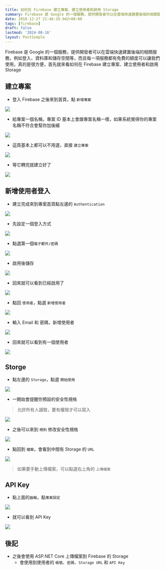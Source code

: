 ```yaml
---
title: 如何在 Firebase 建立專案、建立使用者和啟用 Storage
summary: Firebase 是 Google 的一個服務，提供開發者可以在雲端快速建置後端的相關服務，例如登入、資料庫和儲存空間等，而且每一項服務都有免費的額度可以讓我們使用，真的是很方便，首先就來看如何在 Firebase 建立專案、建立使用者和啟用 Storage
date: 2018-12-27 21:46:19.942+08:00
tags: [firebase]
draft: false
lastmod: '2024-08-16'
layout: PostSimple
---
```


Firebase 是 Google 的一個服務，提供開發者可以在雲端快速建置後端的相關服務，例如登入、資料庫和儲存空間等，而且每一項服務都有免費的額度可以讓我們使用，真的是很方便，首先就來看如何在 Firebase 建立專案、建立使用者和啟用 Storage

## 建立專案

- 登入 Firebase 之後來到首頁，點 `新增專案`

![](https://image.cashwu.com/404.webp)

- 給專案一個名稱，專案 ID 基本上會跟專案名稱一樣，如果系統覺得你的專案名稱不符合會幫你加後綴

![](https://image.cashwu.com/404.webp)

- 這頁基本上都可以不用選，直接 `建立專案`

![](https://image.cashwu.com/404.webp)

- 等它轉完就建立好了

![](https://image.cashwu.com/404.webp)

## 新增使用者登入

- 建立完成來到專案首頁點左邊的 `Authentication`

![](https://image.cashwu.com/404.webp)

- 先設定一個登入方式

![](https://image.cashwu.com/404.webp)

- 點選第一個`電子郵件/密碼`

![](https://image.cashwu.com/404.webp)

- 啟用後儲存

![](https://image.cashwu.com/404.webp)

- 回來就可以看到已經啟用了

![](https://image.cashwu.com/404.webp)

- 點回 `使用者`，點選 `新增使用者`

![](https://image.cashwu.com/404.webp)

- 輸入 Email 和 密碼，新增使用者

![](https://image.cashwu.com/404.webp)

- 回來就可以看到有一個使用者

![](https://image.cashwu.com/404.webp)

## Storge

- 點左邊的 `Storage`，點選 `開始使用`

![](https://image.cashwu.com/404.webp)

- 一開始會提醒你預設的安全性規格

> 允許所有人讀取，要有權限才可以寫入

![](https://image.cashwu.com/404.webp)

- 之後可以來到 `規則` 修改安全性規格

![](https://image.cashwu.com/404.webp)

- 點回到 `檔案`，會看到中間有 Storage 的 `URL`

![](https://image.cashwu.com/404.webp)

> 如果要手動上傳檔案，可以點選右上角的 `上傳檔案`

## API Key

- 點上面的`齒輪`，點`專案設定`

![](https://image.cashwu.com/404.webp)

- 就可以看到 API Key

![](https://image.cashwu.com/404.webp)

## 後記

- 之後會使用 ASP.NET Core 上傳檔案到 Firebase 的 Storage
  - 會使用到使用者的 `帳號`、`密碼`、`Storage URL` 和 `API Key`
